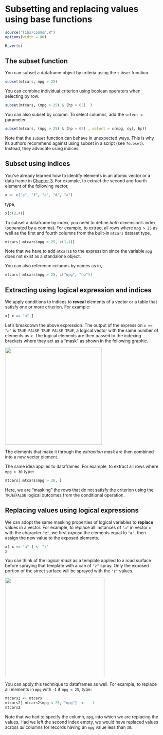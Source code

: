 # Subsetting and replacing values using base functions

```r
source("libs/Common.R")
options(width = 80)
```


```r
R_ver(c)
```


## The subset function

You can subset a dataframe object by criteria using the `subset` function.

```r
subset(mtcars, mpg > 25)
```

You can combine individual criterion using boolean operators when selecting by row.

```r
subset(mtcars, (mpg > 25) & (hp > 65)  )
```

You can also subset by column. To select columns, add the `select =` parameter.

```r
subset(mtcars, (mpg > 25) & (hp > 65) , select = c(mpg, cyl, hp))
```

Note that the `subset` function can behave in unexpected ways. This is why its authors recommend against using subset in a script (see `?subset`). Instead, they advocate using indices.

## Subset using indices

You've already learned how to identify elements in an atomic vector or a data frame in [Chapter 3](https://mgimond.github.io/ES218/data_objects.html#data-structures). For example, to extract the second and fourth element of the following vector,

```r
x <- c("a", "f", "a", "d", "a")
```

type,

```r
x[c(2,4)]
```

To subset a dataframe by index, you need to define *both* dimension's index (separated by a comma). For example, to extract all rows where `mpg > 25` as well as the first and fourth columns from the built-in `mtcars` dataset type,

```r
mtcars[ mtcars$mpg > 25, c(1,4)]
```

Note that we have to add `mtcars$` to the expression since the variable `mpg` does not exist as a standalone object.

You can also reference columns by names as in,

```r
mtcars[ mtcars$mpg > 25, c("mpg", "hp")]
```

## Extracting using logical expression and indices

We apply conditions to indices to **reveal** elements of a vector or a table that satisfy one or more criterion. For example:

```r
x[ x == "a" ]
```

Let's breakdown the above expression. The output of the expression `x == "a"` is `TRUE FALSE TRUE FALSE TRUE`, a logical vector with the same number of elements as `x`. The logical elements are then passed to the indexing brackets where they act as a "mask" as shown in the following graphic.

![](img/logical_mask.png){width="318"}

The elements that make it through the *extraction mask* are then combined into a new vector element.

The same idea applies to dataframes. For example, to extract all rows where `mpg > 30` type:

```r
mtcars[ mtcars$mpg > 30, ]
```

Here, we are "masking" the rows that do not satisfy the criterion using the `TRUE`/`FALSE` logical outcomes from the conditional operation.

## Replacing values using logical expressions

We can adopt the same masking properties of logical variables to **replace** values in a vector. For example, to replace all instances of `"a"` in vector `x` with the character `"z"`, we first *expose* the elements equal to `"a"`, then assign the new value to the exposed elements.

```r
x[ x == "a" ] <- "z"
x
```

You can think of the logical *mask* as a template applied to a road surface before spraying that template with a can of `"z"` spray. Only the exposed portion of the street surface will be sprayed with the `"z"` values.

![](img/logical_mask_replace.png){width="326"}


You can apply this technique to dataframes as well. For example, to replace all elements in `mpg` with `-1` if `mpg < 25`, type:

```r
mtcars2 <- mtcars 
mtcars2[ mtcars2$mpg < 25, "mpg"]  <-  -1
mtcars2
```

Note that we had to specify the column, `mpg`,  into which we are replacing the values. Had we left the second index empty, we would have replaced values across *all* columns for records having an `mpg` value less than `30`.
